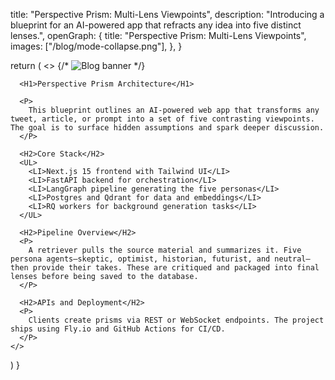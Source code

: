 
  title: "Perspective Prism: Multi-Lens Viewpoints",
  description: "Introducing a blueprint for an AI-powered app that refracts any idea into five distinct lenses.",
  openGraph: {
    title: "Perspective Prism: Multi-Lens Viewpoints",
    images: ["/blog/mode-collapse.png"],
  },
}

  return (
    <>
      {/* <Image
        src="/blog/mode-collapse.png"
        alt="Blog banner"
        width={1200}
        height={600}
        className="rounded-2xl shadow-xl mb-8"
      /> */}

      <H1>Perspective Prism Architecture</H1>

      <P>
        This blueprint outlines an AI-powered web app that transforms any tweet, article, or prompt into a set of five contrasting viewpoints. The goal is to surface hidden assumptions and spark deeper discussion.
      </P>

      <H2>Core Stack</H2>
      <UL>
        <LI>Next.js 15 frontend with Tailwind UI</LI>
        <LI>FastAPI backend for orchestration</LI>
        <LI>LangGraph pipeline generating the five personas</LI>
        <LI>Postgres and Qdrant for data and embeddings</LI>
        <LI>RQ workers for background generation tasks</LI>
      </UL>

      <H2>Pipeline Overview</H2>
      <P>
        A retriever pulls the source material and summarizes it. Five persona agents—skeptic, optimist, historian, futurist, and neutral—then provide their takes. These are critiqued and packaged into final lenses before being saved to the database.
      </P>

      <H2>APIs and Deployment</H2>
      <P>
        Clients create prisms via REST or WebSocket endpoints. The project ships using Fly.io and GitHub Actions for CI/CD.
      </P>
    </>
  )
}
